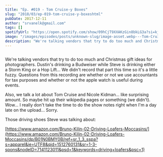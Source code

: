 ```yaml
---
title: "Ep. #019 - Tom Cruise-y Boxes"
slug: "2018/03/ep-019-tom-cruise-y-boxeshtml"
pubDate: 2017-12-11
author: "srvanelk@gmail.com"
tags: []
spotifyUrl: "https://open.spotify.com/show/09hCjT9XXAKzGin8bkLG3a?si=kjRZvQ1JTb6Ov3HVzSSlWA"
image: "/images/episodes/posts/unknown-slug/image-asset.webp---Tom-Cruise-y-Boxes-e1rihh"
description: "We're talking vendors that try to do too much and Christmas gift ideas for photographers. Dustin's drinking a Budweiser while Steve is drinking either a Storm King or a Hop Lift... We didn't record that part this time so it's a little fuzzy. Questions from this recording are whether or not we use accountants for tax purposes and whether or not the apple watch is useful during events."
---
```


<figure>
  <img src="/images/episodes/posts/unknown-slug/image-asset.webp" alt="" />
</figure>

We're talking vendors that try to do too much and Christmas gift ideas for photographers. Dustin's drinking a Budweiser while Steve is drinking either a Storm King or a Hop Lift... We didn't record that part this time so it's a little fuzzy. Questions from this recording are whether or not we use accountants for tax purposes and whether or not the apple watch is useful during events.

Also, we talk a lot about Tom Cruise and Nicole Kidman... like surprising amount. So maybe hit up their wikipedia pages or something (we didn't). Wow... I really don't take the time to do the show notes right when I'm a day late on the upload... Sorry.

Those driving shoes Steve was talking about:

[https://www.amazon.com/Bruno-Kilin-02-Driving-Loafers-Moccasins/](https://www.amazon.com/Bruno-Kilin-02-Driving-Loafers-Moccasins/dp/B01N0BMY0B/ref=sr_1_3_sspa?s=apparel&ie=UTF8&qid=1512760131&sr=1-3-spons&nodeID=7141123011&psd=1&keywords=driving+loafers&psc=1)
